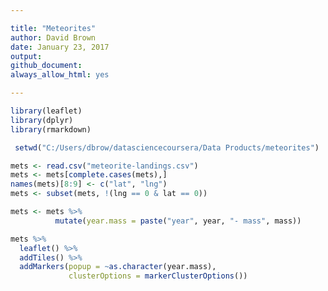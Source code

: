 ```yaml
---

title: "Meteorites"
author: David Brown
date: January 23, 2017
output: 
github_document: 
always_allow_html: yes

---
```


```r
library(leaflet)
library(dplyr)
library(rmarkdown)

 setwd("C:/Users/dbrow/datasciencecoursera/Data Products/meteorites")

mets <- read.csv("meteorite-landings.csv")
mets <- mets[complete.cases(mets),]
names(mets)[8:9] <- c("lat", "lng")
mets <- subset(mets, !(lng == 0 & lat == 0))

mets <- mets %>%
          mutate(year.mass = paste("year", year, "- mass", mass))

mets %>%
  leaflet() %>%
  addTiles() %>%
  addMarkers(popup = ~as.character(year.mass), 
             clusterOptions = markerClusterOptions())

```

